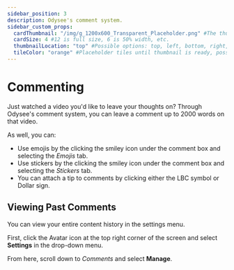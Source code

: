 ```yaml
---
sidebar_position: 3
description: Odysee's comment system.
sidebar_custom_props:
  cardThumbnail: "/img/g_1200x600_Transparent_Placeholder.png" #The thumbnail on the category card.
  cardSize: 4 #12 is full size, 6 is 50% width, etc.
  thumbnailLocation: "top" #Possible options: top, left, bottom, right, none
  tileColor: "orange" #Placeholder tiles until thumbnail is ready, possible options: blue, cream, darkpurple, lightpurple, mauve, orange, pink, none
---
```


# Commenting

Just watched a video you'd like to leave your thoughts on? Through Odysee's comment system, you can leave a comment up to 2000 words on that video.

As well, you can:

- Use emojis by the clicking the smiley icon under the comment box and selecting the *Emojis* tab.
- Use stickers by the clicking the smiley icon under the comment box and selecting the *Stickers* tab.
- You can attach a tip to comments by clicking either the LBC symbol or Dollar sign.

## Viewing Past Comments

You can view your entire content history in the settings menu.

First, click the Avatar icon at the top right corner of the screen and select **Settings** in the drop-down menu.

From here, scroll down to *Comments* and select **Manage**.
